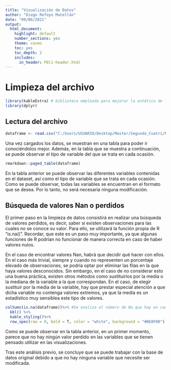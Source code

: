 ---
title: "Visualización de Datos"
author: "Diego Refoyo Matellán"
date: "09/06/2021"
output: 
  html_document:
    highlight: default
    number_sections: yes
    theme: cosmo
    toc: yes
    toc_depth: 2
    includes:
      in_header: PEC1-header.html
---

# Limpieza del archivo

```{r}
library(kableExtra) # biblioteca empleada para mejorar la estética de las tablas
library(dplyr)
```

## Lectura del archivo

```{r}

dataframe <- read.csv("C:/Users/USUARIO/Desktop/Master/Segundo_Cuatri/Nueva carpeta/PRAC2/Documentos/pax_all_agreements_data.csv", header = T, sep = ";")

```

Una vez cargados los datos, se muestran en una tabla para poder ir conociéndolos mejor. Además, en la tabla que se muestra a continuación, se puede observar el tipo de variable del que se trata en cada ocasión.

```{r}

rmarkdown::paged_table(dataframe)

```

En la tabla anterior se puede observar las diferentes variables contenidas en el dataset, así como el tipo de variable que se trata en cada ocasión. Como se puede observar, todas las variables se encuentran en el formato que se desea. Por lo tanto, no será necesaria ninguna modificación.


## Búsqueda de valores Nan o perdidos

El primer paso en la limpieza de datos consistirá en realizar una búsqueda de valores perdidos, es decir, saber si existen observaciones para las cuales no se conoce su valor. Para ello, se utilizará la función propia de R “is.na()”. Recordar, que este es un paso muy importante, ya que algunas funciones de R podrían no funcionar de manera correcta en caso de haber valores nulos.

En el caso de encontrar valores Nan, habrá que decidir qué hacer con ellos. En el caso más trivial, siempre y cuando no representen un porcentaje elevado de observaciones, se podría optar por eliminar las filas en la que haya valores desconocidos. Sin embargo, en el caso de no considerar esto una buena práctica, existen otros métodos como sustituirlos por la media o la mediana de la variable a la que correspondan. En el caso, de elegir sustituir por la media de la variable, hay que prestar especial atención a que dicha variable no contenga valores extremos, ya que la media es un estadístico muy sensiblea este tipo de valores.

```{r}

colSums(is.na(dataframe))%>% #Se analiza el número de Na que hay en cada variable
  kbl() %>%
  kable_styling()%>%
  row_spec(row = 0, bold = T, color = "white", background = "#BE8F00")


```

Como se puede observar en la tabla anterior, en un primer momento, parece que no hay ningún valor perdido en las variables que se tienen pensado utilizar en las visualizaciones.

Tras este análisis previo, se concluye que se puede trabajar con la base de datos original debido a que no hay ninguna variable que necesite ser modificada.

